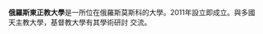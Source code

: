 {{expand|time=2015-05-26T09:58:50+00:00}}
{{unreferenced|time=2015-05-26T09:58:50+00:00}}
{{Infobox School | name = 俄羅斯東正教大學 | other_name = Российский православный университет | image = | motto =  | established = 2011年 | type =  [[綜合大學|綜合大學]] | religion = | affiliation = | district =[[莫斯科|莫斯科]] | grades = | president = | principal = | dean = | college = | house = | sc = | cs = | faculty = | staff = | students = | athletics = | conference = | colors = | mascot = | magazine = | address = | telephone = | fax =  | mail = | website = http://www.patriarchia.ru/db/text/1386441.html}}
'''俄羅斯東正教大學'''是一所位在俄羅斯莫斯科的大學。2011年設立即成立。與多國天主教大學，基督教大學有其學術研討 交流。